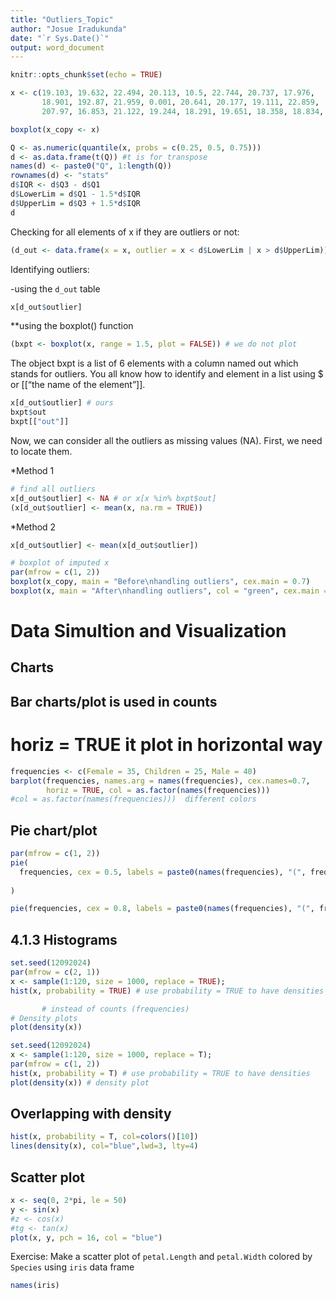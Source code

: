 ```yaml
---
title: "Outliers_Topic"
author: "Josue Iradukunda"
date: "`r Sys.Date()`"
output: word_document
---
```


```r
knitr::opts_chunk$set(echo = TRUE)
```

```r
x <- c(19.103, 19.632, 22.494, 20.113, 10.5, 22.744, 20.737, 17.976, 
       18.901, 192.87, 21.959, 0.001, 20.641, 20.177, 19.111, 22.859, 
       207.97, 16.853, 21.122, 19.244, 18.291, 19.651, 18.358, 18.834, 19)

boxplot(x_copy <- x)
```


```r
Q <- as.numeric(quantile(x, probs = c(0.25, 0.5, 0.75)))
d <- as.data.frame(t(Q)) #t is for transpose
names(d) <- paste0("Q", 1:length(Q))
rownames(d) <- "stats"
d$IQR <- d$Q3 - d$Q1
d$LowerLim = d$Q1 - 1.5*d$IQR
d$UpperLim = d$Q3 + 1.5*d$IQR
d
```
Checking for all elements of x if they are outliers or not:

```r
(d_out <- data.frame(x = x, outlier = x < d$LowerLim | x > d$UpperLim))

```

Identifying outliers:

-using the `d_out` table

```r
x[d_out$outlier]
```
**using the boxplot() function

```r
(bxpt <- boxplot(x, range = 1.5, plot = FALSE)) # we do not plot
```
The object bxpt is a list of 6 elements with a column named out which stands for outliers. You all know how to identify and element in a list using $ or [["the name of the element"]].

```r
x[d_out$outlier] # ours
bxpt$out
bxpt[["out"]]
```
Now, we can consider all the outliers as missing values (NA). First, we need to locate them.

*Method 1
```r
# find all outliers
x[d_out$outlier] <- NA # or x[x %in% bxpt$out]
(x[d_out$outlier] <- mean(x, na.rm = TRUE))
```
*Method 2

```r
x[d_out$outlier] <- mean(x[d_out$outlier])
```

```r
# boxplot of imputed x
par(mfrow = c(1, 2))
boxplot(x_copy, main = "Before\nhandling outliers", cex.main = 0.7)
boxplot(x, main = "After\nhandling outliers", col = "green", cex.main = 0.7)
```

# Data Simultion and Visualization
## Charts
## Bar charts/plot is used in counts

# horiz = TRUE it plot in horizontal way

```r
frequencies <- c(Female = 35, Children = 25, Male = 40)
barplot(frequencies, names.arg = names(frequencies), cex.names=0.7, 
        horiz = TRUE, col = as.factor(names(frequencies))) 
#col = as.factor(names(frequencies)))  different colors

```

## Pie chart/plot

```r
par(mfrow = c(1, 2))
pie(
  frequencies, cex = 0.5, labels = paste0(names(frequencies), "(", frequencies, ")"), col = c("purple","yellow", "blue")
  
)

pie(frequencies, cex = 0.8, labels = paste0(names(frequencies), "(", frequencies, ")"), col = rainbow(length(frequencies)))
```
## 4.1.3 Histograms

```r
set.seed(12092024)
par(mfrow = c(2, 1))
x <- sample(1:120, size = 1000, replace = TRUE); 
hist(x, probability = TRUE) # use probability = TRUE to have densities

       # instead of counts (frequencies)
# Density plots
plot(density(x))
```

```r
set.seed(12092024)
x <- sample(1:120, size = 1000, replace = T);
par(mfrow = c(1, 2))
hist(x, probability = T) # use probability = TRUE to have densities
plot(density(x)) # density plot
```

## Overlapping with density
```r
hist(x, probability = T, col=colors()[10])
lines(density(x), col="blue",lwd=3, lty=4)
```

## Scatter plot

```r
x <- seq(0, 2*pi, le = 50)
y <- sin(x)
#z <- cos(x)
#tg <- tan(x)
plot(x, y, pch = 16, col = "blue")
```
Exercise:
Make a scatter plot of `petal.Length` and `petal.Width` colored by `Species` using `iris` data frame

```r
names(iris)
```

